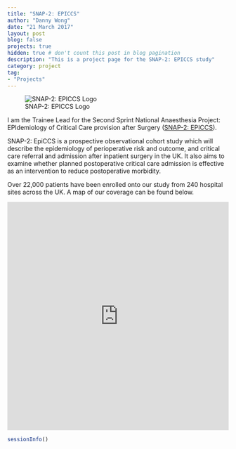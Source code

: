 ```yaml
---
title: "SNAP-2: EPICCS"
author: "Danny Wong"
date: "21 March 2017"
layout: post
blog: false
projects: true
hidden: true # don't count this post in blog pagination
description: "This is a project page for the SNAP-2: EPICCS study"
category: project
tag:
- "Projects"
---
```


![SNAP-2: EPICCS Logo](https://dannyjnwong.github.io/assets/images/Vector2.png)

I am the Trainee Lead for the Second Sprint National Anaesthesia Project: EPIdemiology of Critical Care provision after Surgery ([SNAP-2: EPICCS](http://www.niaa-hsrc.org.uk/SNAP-2-EpiCCS)).

SNAP-2: EpiCCS is a prospective observational cohort study which will describe the epidemiology of perioperative risk and outcome, and critical care referral and admission after inpatient surgery in the UK. It also aims to examine whether planned postoperative critical care admission is effective as an intervention to reduce postoperative morbidity.

Over 22,000 patients have been enrolled onto our study from 240 hospital sites across the UK. A map of our coverage can be found below.

<iframe width='100%' height='520' frameborder='0' src='https://dannyjnwong.carto.com/viz/07788968-d28d-11e6-94b3-0ef24382571b/embed_map' allowfullscreen webkitallowfullscreen mozallowfullscreen oallowfullscreen msallowfullscreen></iframe>

```r
sessionInfo()
```
